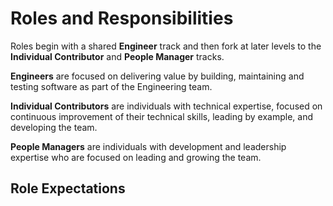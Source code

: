 
# Roles and Responsibilities

Roles begin with a shared **Engineer** track and then fork at later levels to the **Individual Contributor** and **People Manager** tracks.

**Engineers** are focused on delivering value by building, maintaining and testing software as part of the Engineering team.

**Individual Contributors** are individuals with technical expertise, focused on continuous improvement of their technical skills, leading by example, and developing the team.

**People Managers** are individuals with development and leadership expertise who are focused on leading and growing the team.

<RolesDiagram />

## Role Expectations
<RoleList roles={ROLES_ARRAY} />
